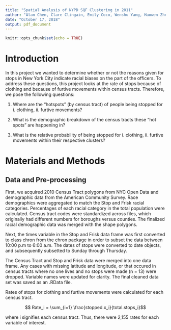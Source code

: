 ```yaml
---
title: "Spatial Analysis of NYPD SQF Clustering in 2011"
author: "Alan Chen, Clare Clingain, Emily Coco, Wenshu Yang, Haowen Zheng"
date: "October 17, 2018"
output: pdf_document
---
```


```r
knitr::opts_chunk$set(echo = TRUE)
```

# Introduction

In this project we wanted to determine whether or not the reasons given for stops in New York City indicate racial biases on the part of the officers. To address these questions, this project looks at the rate of stops because of clothing and because of furtive movements within census tracts. Therefore, we pose the following questions:

 1. Where are the “hotspots” (by census tract) of people being stopped for i. clothing, ii. furtive movements?
 
 2. What is the demographic breakdown of the census tracts these “hot spots” are happening in?
 
 3. What is the relative probability of being stopped for i. clothing, ii. furtive movements within their respective clusters?

# Materials and Methods

## Data and Pre-processing

  First, we acquired 2010 Census Tract polygons from NYC Open Data and demographic data from the American Community Survey. Race demographics were aggregated to match the Stop and Frisk racial categories. Percentages of each racial category in the total population were calculated. Census tract codes were standardized across files, which originally had different numbers for boroughs versus counties. The finalized racial demographic data was merged with the shape polygons.
  
Next, the times variable in the Stop and Frisk data frame was first converted to class chron from the chron package in order to subset the data between 10:00 p.m to 6:00 a.m. The dates of stops were converted to date objects, and subsequently subsetted to Sunday through Thursday.
	
The Census Tract and Stop and Frisk data were merged into one data frame. Any cases with missing latitude and longitude, or that occured in census tracts where no one lives and no stops were made (n = 13) were dropped. Variable names were updated for clarity. The final cleaned data set was saved as an .RData file.
	
Rates of stops for clothing and furtive movements were calculated for each census tract.

$$ Rate_i = \sum_{i=1} \frac{stopped.x_i}{total.stops_i}$$

where i signifies each census tract. Thus, there were 2,155 rates for each variable of interest. 

